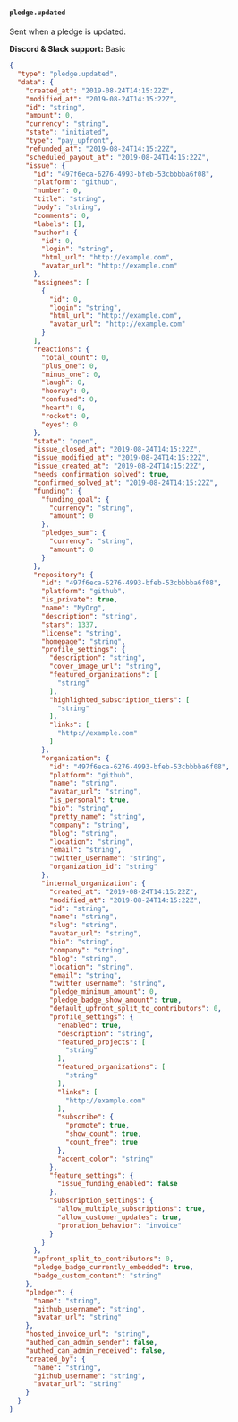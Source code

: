 #### `pledge.updated`

Sent when a pledge is updated.

**Discord & Slack support:** Basic

```json Payload Sample [expandable]
{
  "type": "pledge.updated",
  "data": {
    "created_at": "2019-08-24T14:15:22Z",
    "modified_at": "2019-08-24T14:15:22Z",
    "id": "string",
    "amount": 0,
    "currency": "string",
    "state": "initiated",
    "type": "pay_upfront",
    "refunded_at": "2019-08-24T14:15:22Z",
    "scheduled_payout_at": "2019-08-24T14:15:22Z",
    "issue": {
      "id": "497f6eca-6276-4993-bfeb-53cbbbba6f08",
      "platform": "github",
      "number": 0,
      "title": "string",
      "body": "string",
      "comments": 0,
      "labels": [],
      "author": {
        "id": 0,
        "login": "string",
        "html_url": "http://example.com",
        "avatar_url": "http://example.com"
      },
      "assignees": [
        {
          "id": 0,
          "login": "string",
          "html_url": "http://example.com",
          "avatar_url": "http://example.com"
        }
      ],
      "reactions": {
        "total_count": 0,
        "plus_one": 0,
        "minus_one": 0,
        "laugh": 0,
        "hooray": 0,
        "confused": 0,
        "heart": 0,
        "rocket": 0,
        "eyes": 0
      },
      "state": "open",
      "issue_closed_at": "2019-08-24T14:15:22Z",
      "issue_modified_at": "2019-08-24T14:15:22Z",
      "issue_created_at": "2019-08-24T14:15:22Z",
      "needs_confirmation_solved": true,
      "confirmed_solved_at": "2019-08-24T14:15:22Z",
      "funding": {
        "funding_goal": {
          "currency": "string",
          "amount": 0
        },
        "pledges_sum": {
          "currency": "string",
          "amount": 0
        }
      },
      "repository": {
        "id": "497f6eca-6276-4993-bfeb-53cbbbba6f08",
        "platform": "github",
        "is_private": true,
        "name": "MyOrg",
        "description": "string",
        "stars": 1337,
        "license": "string",
        "homepage": "string",
        "profile_settings": {
          "description": "string",
          "cover_image_url": "string",
          "featured_organizations": [
            "string"
          ],
          "highlighted_subscription_tiers": [
            "string"
          ],
          "links": [
            "http://example.com"
          ]
        },
        "organization": {
          "id": "497f6eca-6276-4993-bfeb-53cbbbba6f08",
          "platform": "github",
          "name": "string",
          "avatar_url": "string",
          "is_personal": true,
          "bio": "string",
          "pretty_name": "string",
          "company": "string",
          "blog": "string",
          "location": "string",
          "email": "string",
          "twitter_username": "string",
          "organization_id": "string"
        },
        "internal_organization": {
          "created_at": "2019-08-24T14:15:22Z",
          "modified_at": "2019-08-24T14:15:22Z",
          "id": "string",
          "name": "string",
          "slug": "string",
          "avatar_url": "string",
          "bio": "string",
          "company": "string",
          "blog": "string",
          "location": "string",
          "email": "string",
          "twitter_username": "string",
          "pledge_minimum_amount": 0,
          "pledge_badge_show_amount": true,
          "default_upfront_split_to_contributors": 0,
          "profile_settings": {
            "enabled": true,
            "description": "string",
            "featured_projects": [
              "string"
            ],
            "featured_organizations": [
              "string"
            ],
            "links": [
              "http://example.com"
            ],
            "subscribe": {
              "promote": true,
              "show_count": true,
              "count_free": true
            },
            "accent_color": "string"
          },
          "feature_settings": {
            "issue_funding_enabled": false
          },
          "subscription_settings": {
            "allow_multiple_subscriptions": true,
            "allow_customer_updates": true,
            "proration_behavior": "invoice"
          }
        }
      },
      "upfront_split_to_contributors": 0,
      "pledge_badge_currently_embedded": true,
      "badge_custom_content": "string"
    },
    "pledger": {
      "name": "string",
      "github_username": "string",
      "avatar_url": "string"
    },
    "hosted_invoice_url": "string",
    "authed_can_admin_sender": false,
    "authed_can_admin_received": false,
    "created_by": {
      "name": "string",
      "github_username": "string",
      "avatar_url": "string"
    }
  }
}
```
